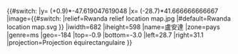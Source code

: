 {{#switch:{{{1}}}
|y= ({{{2}}}+0.9)*-47.619047619048
|x= ({{{3}}}-28.7)*41.666666666667
|image={{#switch: {{{2|}}}
|relief=Rwanda relief location map.jpg
|#default=Rwanda location map.svg
}}
|iwidth=682
|iheight=598
|name=盧安達
|zone=pays
|genre=ms
|geo=-184
|top=-0.9
|bottom=-3.0
|left=28.7
|right=31.1
|projection=Projection équirectangulaire
}}<noinclude>{{Location map/Info|Rwanda}}
{{Documentation}}
</noinclude>